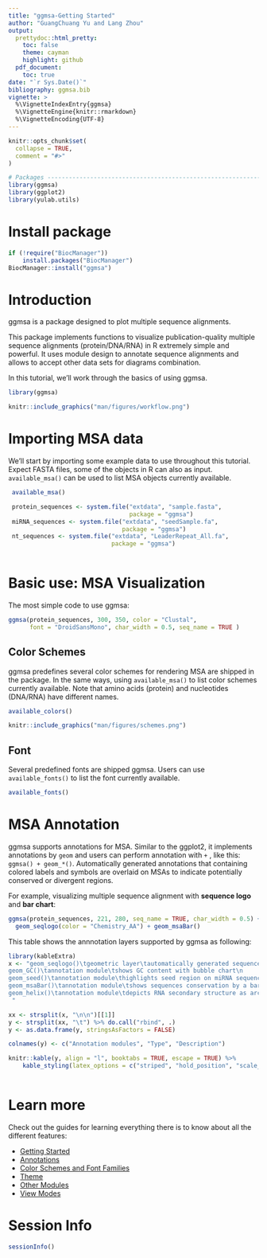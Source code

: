 ```yaml
---
title: "ggmsa-Getting Started"
author: "GuangChuang Yu and Lang Zhou"
output:
  prettydoc::html_pretty:
    toc: false
    theme: cayman
    highlight: github
  pdf_document:
    toc: true
date: "`r Sys.Date()`"
bibliography: ggmsa.bib
vignette: >
  %\VignetteIndexEntry{ggmsa}
  %\VignetteEngine{knitr::rmarkdown}
  %\VignetteEncoding{UTF-8}
---
```


```r
knitr::opts_chunk$set(
  collapse = TRUE,
  comment = "#>"
)

# Packages -------------------------------------------------------------------
library(ggmsa)
library(ggplot2)
library(yulab.utils)
```


#  Install package
```r
if (!require("BiocManager"))
    install.packages("BiocManager")
BiocManager::install("ggmsa")
```

#  Introduction

ggmsa is a package designed to plot multiple sequence alignments.

This package implements functions to visualize publication-quality 
multiple sequence alignments (protein/DNA/RNA) in R extremely 
simple and powerful. It uses module design to annotate sequence 
alignments and allows to accept other data sets for diagrams combination.

In this tutorial, we’ll work through the basics of using ggmsa.

```r
library(ggmsa)
```


```r
knitr::include_graphics("man/figures/workflow.png")
```


#  Importing MSA data

We’ll start by importing some example data to use throughout this 
tutorial. Expect FASTA files, some of the objects in R can also 
as input. `available_msa()` can be used to list MSA objects 
currently available.

```r
 available_msa()

 protein_sequences <- system.file("extdata", "sample.fasta", 
                                  package = "ggmsa")
 miRNA_sequences <- system.file("extdata", "seedSample.fa", 
                                package = "ggmsa")
 nt_sequences <- system.file("extdata", "LeaderRepeat_All.fa", 
                             package = "ggmsa")
 
```

# Basic use: MSA Visualization

The most simple code to use ggmsa:
```r
ggmsa(protein_sequences, 300, 350, color = "Clustal", 
      font = "DroidSansMono", char_width = 0.5, seq_name = TRUE )
```

##  Color Schemes

ggmsa predefines several color schemes for rendering MSA 
are shipped in the package. In the same ways, using 
`available_msa()` to list color schemes currently available. 
Note that amino acids (protein) and nucleotides (DNA/RNA) have 
different names.

```r
available_colors()
```

```r
knitr::include_graphics("man/figures/schemes.png")
```

##  Font

Several predefined fonts are shipped ggmsa. 
Users can use `available_fonts()` to list the font currently available.

```r
available_fonts()
```

#  MSA Annotation

ggmsa supports annotations for MSA. Similar to the ggplot2, 
it implements annotations by `geom` and users can perform 
annotation with `+` , like this: `ggmsa() + geom_*()`. 
Automatically generated annotations that containing colored
labels and symbols are overlaid on MSAs to indicate 
potentially conserved or divergent regions.

For example, visualizing multiple sequence alignment
with **sequence logo** and **bar chart**:

```r
ggmsa(protein_sequences, 221, 280, seq_name = TRUE, char_width = 0.5) + 
  geom_seqlogo(color = "Chemistry_AA") + geom_msaBar()
```


This table shows the annnotation layers supported by ggmsa as following:

```r
library(kableExtra)
x <- "geom_seqlogo()\tgeometric layer\tautomatically generated sequence logos for a MSA\n
geom_GC()\tannotation module\tshows GC content with bubble chart\n
geom_seed()\tannotation module\thighlights seed region on miRNA sequences\n
geom_msaBar()\tannotation module\tshows sequences conservation by a bar chart\n
geom_helix()\tannotation module\tdepicts RNA secondary structure as arc diagrams(need extra data)\n
 "

xx <- strsplit(x, "\n\n")[[1]]
y <- strsplit(xx, "\t") %>% do.call("rbind", .)
y <- as.data.frame(y, stringsAsFactors = FALSE)

colnames(y) <- c("Annotation modules", "Type", "Description")

knitr::kable(y, align = "l", booktabs = TRUE, escape = TRUE) %>% 
    kable_styling(latex_options = c("striped", "hold_position", "scale_down"))
  
```

# Learn more

Check out the guides for learning everything there is to know about all the different features:

- [Getting Started](https://yulab-smu.top/ggmsa/articles/ggmsa.html)
- [Annotations](https://yulab-smu.top/ggmsa/articles/Annotations.html)
- [Color Schemes and Font Families](https://yulab-smu.top/ggmsa/articles/Color_schemes_And_Font_Families.html)
- [Theme](https://yulab-smu.top/ggmsa/articles/guides/MSA_theme.html)
- [Other Modules](https://yulab-smu.top/ggmsa/articles/Other_Modules.html)
- [View Modes](https://yulab-smu.top/ggmsa/articles/View_modes.html)



#  Session Info
```r
sessionInfo()
```


